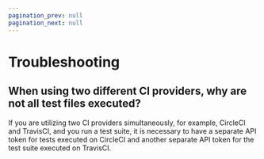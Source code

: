 ```yaml
---
pagination_prev: null
pagination_next: null
---
```


# Troubleshooting

## When using two different CI providers, why are not all test files executed?

If you are utilizing two CI providers simultaneously, for example, CircleCI and TravisCI, and you run a test suite, it is necessary to have a separate API token for tests executed on CircleCI and another separate API token for the test suite executed on TravisCI.
